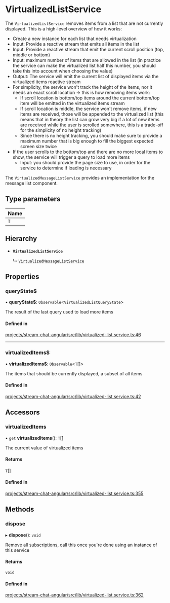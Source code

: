 # VirtualizedListService

The `VirtualizedListService` removes items from a list that are not currently displayed. This is a high-level overview of how it works:
- Create a new instance for each list that needs virtualization
- Input: Provide a reactive stream that emits all items in the list
- Input: Provide a reactive stream that emit the current scroll position (top, middle or bottom)
- Input: maximum number of items that are allowed in the list (in practice the service can make the virtualized list half this number, you should take this into account when choosing the value)
- Output: The service will emit the current list of displayed items via the virtualized items reactive stream
- For simplicity, the service won't track the height of the items, nor it needs an exact scroll location -> this is how removing items work:
  - If scroll location is bottom/top items around the current bottom/top item will be emitted in the virtualized items stream
  - If scroll location is middle, the service won't remove items, if new items are received, those will be appended to the virtualized list  (this means that in theory the list can grow very big if a lot of new items are received while the user is scrolled somewhere, this is a trade-off for the simplicity of no height tracking)
  - Since there is no height tracking, you should make sure to provide a maximum number that is big enough to fill the biggest expected screen size twice
- If the user scrolls to the bottom/top and there are no more local items to show, the service will trigger a query to load more items
  - Input: you should provide the page size to use, in order for the service to determine if loading is necessary

The `VirtualizedMessageListService` provides an implementation for the message list component.

## Type parameters

| Name |
| :------ |
| `T` |

## Hierarchy

- **`VirtualizedListService`**

  ↳ [`VirtualizedMessageListService`](VirtualizedMessageListService.md)

## Properties

### queryState$

• **queryState$**: `Observable`\<`VirtualizedListQueryState`\>

The result of the last query used to load more items

#### Defined in

[projects/stream-chat-angular/src/lib/virtualized-list.service.ts:46](https://github.com/GetStream/stream-chat-angular/blob/d65e2dbfa9918feca7c82f4c683650c3e625f46f/projects/stream-chat-angular/src/lib/virtualized-list.service.ts#L46)

___

### virtualizedItems$

• **virtualizedItems$**: `Observable`\<`T`[]\>

The items that should be currently displayed, a subset of all items

#### Defined in

[projects/stream-chat-angular/src/lib/virtualized-list.service.ts:42](https://github.com/GetStream/stream-chat-angular/blob/d65e2dbfa9918feca7c82f4c683650c3e625f46f/projects/stream-chat-angular/src/lib/virtualized-list.service.ts#L42)

## Accessors

### virtualizedItems

• `get` **virtualizedItems**(): `T`[]

The current value of virtualized items

#### Returns

`T`[]

#### Defined in

[projects/stream-chat-angular/src/lib/virtualized-list.service.ts:355](https://github.com/GetStream/stream-chat-angular/blob/d65e2dbfa9918feca7c82f4c683650c3e625f46f/projects/stream-chat-angular/src/lib/virtualized-list.service.ts#L355)

## Methods

### dispose

▸ **dispose**(): `void`

Remove all subscriptions, call this once you're done using an instance of this service

#### Returns

`void`

#### Defined in

[projects/stream-chat-angular/src/lib/virtualized-list.service.ts:362](https://github.com/GetStream/stream-chat-angular/blob/d65e2dbfa9918feca7c82f4c683650c3e625f46f/projects/stream-chat-angular/src/lib/virtualized-list.service.ts#L362)
